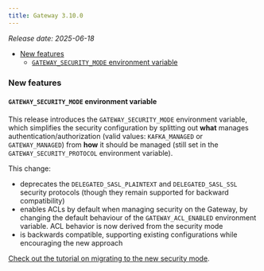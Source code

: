 ```yaml
---
title: Gateway 3.10.0
---
```


*Release date: 2025-06-18*

- [New features](#new-features)
  - [`GATEWAY_SECURITY_MODE` environment variable](#gateway_security_mode-environment-variable)

### New features

#### `GATEWAY_SECURITY_MODE` environment variable

This release introduces the `GATEWAY_SECURITY_MODE` environment variable,
which simplifies the security configuration by splitting out **what** manages authentication/authorization (valid values: `KAFKA_MANAGED` or `GATEWAY_MANAGED`) from **how** it should be managed (still set in the `GATEWAY_SECURITY_PROTOCOL` environment variable).

This change:

- deprecates the `DELEGATED_SASL_PLAINTEXT` and `DELEGATED_SASL_SSL` security protocols (though they remain supported for backward compatibility)
- enables ACLs by default when managing security on the Gateway, by changing the default behaviour of the `GATEWAY_ACL_ENABLED` environment variable. ACL behavior is now derived from the security mode
- is backwards compatible, supporting existing configurations while encouraging the new approach

[Check out the tutorial on migrating to the new security mode](/guide/tutorials/migration-guide-to-security-mode).
